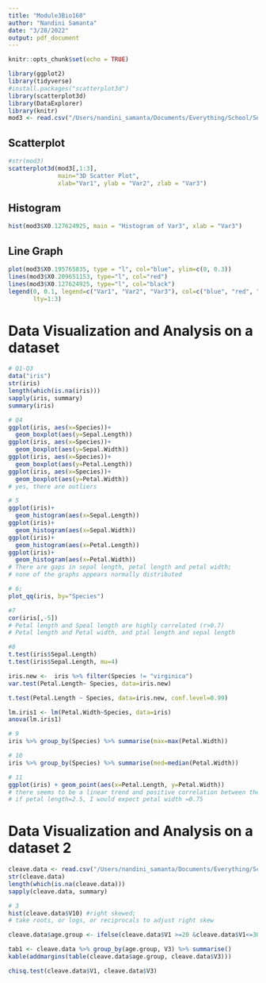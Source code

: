 ```yaml
---
title: "Module3Bio160"
author: "Nandini Samanta"
date: "3/28/2022"
output: pdf_document
---
```


```r
knitr::opts_chunk$set(echo = TRUE)
```

```r
library(ggplot2)
library(tidyverse)
#install.packages("scatterplot3d")
library(scatterplot3d)
library(DataExplorer)
library(knitr)
mod3 <- read.csv("/Users/nandini_samanta/Documents/Everything/School/Senior Year/Spring Semester/BIOL 160/module3.csv")
```

## Scatterplot 
```r
#str(mod3)
scatterplot3d(mod3[,1:3], 
              main="3D Scatter Plot", 
              xlab="Var1", ylab = "Var2", zlab = "Var3")
```

## Histogram 
```r
hist(mod3$X0.127624925, main = "Histogram of Var3", xlab = "Var3")
```

## Line Graph 
```r
plot(mod3$X0.195765835, type = "l", col="blue", ylim=c(0, 0.3))
lines(mod3$X0.209651153, type="l", col="red")
lines(mod3$X0.127624925, type="l", col="black")
legend(0, 0.1, legend=c("Var1", "Var2", "Var3"), col=c("blue", "red", "black"), 
       lty=1:3)
```



# Data Visualization and Analysis on a dataset 
```r
# Q1-Q3
data("iris")
str(iris)
length(which(is.na(iris)))
sapply(iris, summary)
summary(iris)

# Q4
ggplot(iris, aes(x=Species))+
  geom_boxplot(aes(y=Sepal.Length))
ggplot(iris, aes(x=Species))+
  geom_boxplot(aes(y=Sepal.Width))
ggplot(iris, aes(x=Species))+
  geom_boxplot(aes(y=Petal.Length))
ggplot(iris, aes(x=Species))+
  geom_boxplot(aes(y=Petal.Width))
# yes, there are outliers 

# 5
ggplot(iris)+
  geom_histogram(aes(x=Sepal.Length))
ggplot(iris)+
  geom_histogram(aes(x=Sepal.Width))
ggplot(iris)+
  geom_histogram(aes(x=Petal.Length))
ggplot(iris)+
  geom_histogram(aes(x=Petal.Width))
# There are gaps in sepal length, petal length and petal width; 
# none of the graphs appears normally distributed

# 6;
plot_qq(iris, by="Species")

#7 
cor(iris[,-5])
# Petal length and Speal length are highly correlated (r>0.7)
# Petal length and Petal width, and ptal length and sepal length 

#8 
t.test(iris$Sepal.Length)
t.test(iris$Sepal.Length, mu=4)

iris.new <-  iris %>% filter(Species != "virginica")
var.test(Petal.Length~ Species, data=iris.new) 

t.test(Petal.Length ~ Species, data=iris.new, conf.level=0.99)

lm.iris1 <- lm(Petal.Width~Species, data=iris)
anova(lm.iris1)

# 9 
iris %>% group_by(Species) %>% summarise(max=max(Petal.Width))

# 10 
iris %>% group_by(Species) %>% summarise(med=median(Petal.Width))

# 11
ggplot(iris) + geom_point(aes(x=Petal.Length, y=Petal.Width))
# there seems to be a linear trend and positive correlation between the two 
# if petal length=2.5, I would expect petal width =0.75
```

# Data Visualization and Analysis on a dataset 2

```r
cleave.data <- read.csv("/Users/nandini_samanta/Documents/Everything/School/Senior Year/Spring Semester/BIOL 160/processed.cleveland (1).data", header = F)
str(cleave.data)
length(which(is.na(cleave.data)))
sapply(cleave.data, summary)

# 3 
hist(cleave.data$V10) #right skewed; 
# take roots, or logs, or reciprocals to adjust right skew 

cleave.data$age.group <- ifelse(cleave.data$V1 >=20 &cleave.data$V1<=30, "20-30", ifelse(cleave.data$V1 >30 &cleave.data$V1<=40, "31-40", ifelse(cleave.data$V1 >40 & cleave.data$V1<=50, "41-50", ifelse(cleave.data$V1 >50 & cleave.data$V1<=60, "51-60", ifelse(cleave.data$V1 >60 & cleave.data$V1<=70, "61-70", ifelse(cleave.data$V1 >70 & cleave.data$V1<=80, "71-80", "other"))))))

tab1 <- cleave.data %>% group_by(age.group, V3) %>% summarise()
kable(addmargins(table(cleave.data$age.group, cleave.data$V3)))

chisq.test(cleave.data$V1, cleave.data$V3)
```













